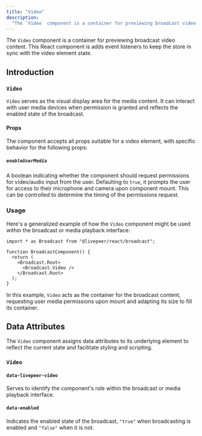 ```yaml
---
title: "Video"
description:
  "The `Video` component is a container for previewing broadcast video content."
---
```


The `Video` component is a container for previewing broadcast video content.
This React component is adds event listeners to keep the store in sync with the
video element state.

## Introduction

### `Video`

`Video` serves as the visual display area for the media content. It can interact
with user media devices when permission is granted and reflects the enabled
state of the broadcast.

#### Props

The component accepts all props suitable for a video element, with specific
behavior for the following props:

##### `enableUserMedia`

A boolean indicating whether the component should request permissions for
video/audio input from the user. Defaulting to `true`, it prompts the user for
access to their microphone and camera upon component mount. This can be
controlled to determine the timing of the permissions request.

### Usage

Here's a generalized example of how the `Video` component might be used within
the broadcast or media playback interface:

```tsx
import * as Broadcast from "@livepeer/react/broadcast";

function BroadcastComponent() {
  return (
    <Broadcast.Root>
      <Broadcast.Video />
    </Broadcast.Root>
  );
}
```

In this example, `Video` acts as the container for the broadcast content,
requesting user media permissions upon mount and adapting its size to fill its
container.

## Data Attributes

The `Video` component assigns data attributes to its underlying element to
reflect the current state and facilitate styling and scripting.

### `Video`

#### `data-livepeer-video`

Serves to identify the component's role within the broadcast or media playback
interface.

#### `data-enabled`

Indicates the enabled state of the broadcast, `"true"` when broadcasting is
enabled and `"false"` when it is not.
